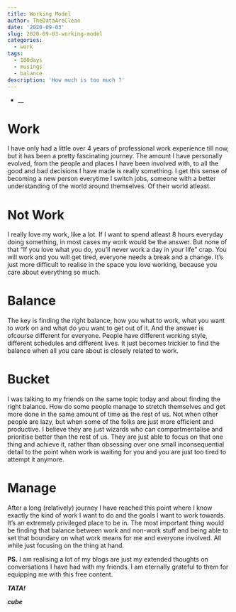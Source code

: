 ```yaml
---
title: Working Model
author: TheDataAreClean
date: '2020-09-03'
slug: 2020-09-03-working-model
categories:
  - work
tags:
  - 100days
  - musings
  - balance
description: 'How much is too much ?'
---
```


* __

# Work
I have only had a little over 4 years of professional work experience till now, but it has been a pretty fascinating journey. The amount I have personally evolved, from the people and places I have been involved with, to all the good and bad decisions I have made is really something. I get this sense of becoming a new person everytime I switch jobs, someone with a better understanding of the world around themselves. Of their world atleast. 

# Not Work
I really love my work, like a lot. If I want to spend atleast 8 hours everyday doing something, in most cases my work would be the answer. But none of that "If you love what you do, you'll never work a day in your life" crap. You will work and you will get tired, everyone needs a break and a change. It's just more difficult to realise in the space you love working, because you care about everything so much.

# Balance
The key is finding the right balance, how you what to work, what you want to work on and what do you want to get out of it. And the answer is ofcourse different for everyone. People have different working style, different schedules and different lives. It just becomes trickier to find the balance when all you care about is closely related to work.

# Bucket
I was talking to my friends on the same topic today and about finding the right balance. How do some people manage to stretch themselves and get more done in the same amount of time as the rest of us. Not when other people are lazy, but when some of the folks are just more efficient and productive. I believe they are just wizards who can compartmentalise and prioritise better than the rest of us. They are just able to focus on that one thing and achieve it, rather than obsessing over one small inconsequential detail to the point when work is waiting for you and you are just too tired to attempt it anymore.

# Manage
After a long (relatively) journey I have reached this point where I know exactly the kind of work I want to do and the goals I want to work towards. It's an extremely privileged place to be in. The most important thing would be finding that balance between work and non-work stuff and being able to set that boundary on what work means for me and everyone involved. All while just focusing on the thing at hand.

**PS.** I am realising a lot of my blogs are just my extended thoughts on conversations I have had with my friends. I am eternally grateful to them for equipping me with this free content. 

**_TATA!_**

**_cube_**
